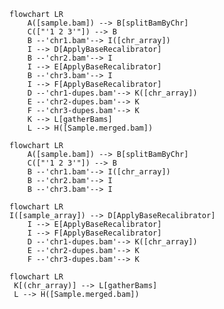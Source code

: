 ```mermaid
flowchart LR
    A([sample.bam]) --> B[splitBamByChr]
    C(["'1 2 3'"]) --> B
    B --'chr1.bam'--> I([chr_array])
    I --> D[ApplyBaseRecalibrator]
    B --'chr2.bam'--> I
    I --> E[ApplyBaseRecalibrator]
    B --'chr3.bam'--> I
    I --> F[ApplyBaseRecalibrator]
    D --'chr1-dupes.bam'--> K([chr_array])
    E --'chr2-dupes.bam'--> K
    F --'chr3-dupes.bam'--> K
    K --> L[gatherBams]
    L --> H([Sample.merged.bam]) 
```
```mermaid
flowchart LR
    A([sample.bam]) --> B[splitBamByChr]
    C(["'1 2 3'"]) --> B
    B --'chr1.bam'--> I([chr_array])
    B --'chr2.bam'--> I
    B --'chr3.bam'--> I
```

```mermaid
flowchart LR
I([sample_array]) --> D[ApplyBaseRecalibrator]
    I --> E[ApplyBaseRecalibrator]
    I --> F[ApplyBaseRecalibrator]
    D --'chr1-dupes.bam'--> K([chr_array])
    E --'chr2-dupes.bam'--> K
    F --'chr3-dupes.bam'--> K
```

```mermaid
flowchart LR
 K[(chr_array)] --> L[gatherBams]
 L --> H([Sample.merged.bam]) 
```
